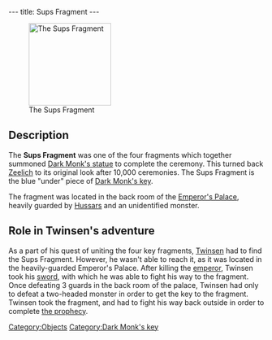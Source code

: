 ---
title: Sups Fragment
---

[[Image:Sups fragment.png|right|162px|thumb|The Sups Fragment]]

{{Quote|
Quote=This fragment of the Sups' key is one of the elements which will permit you to piece together the key to Dark Monk's temple.|
Character=Official description}}

==Description==
The '''Sups Fragment''' was one of the four fragments which together summoned [[Dark Monk's statue]] to complete the ceremony. This turned back [[Zeelich]] to its original look after 10,000 ceremonies. The Sups Fragment is the blue "under" piece of [[Dark Monk's key]].

The fragment was located in the back room of the [[Emperor's Palace]], heavily guarded by [[Hussars]] and an unidentified monster.

==Role in Twinsen's adventure==
As a part of his quest of uniting the four key fragments, [[Twinsen]] had to find the Sups Fragment. However, he wasn't able to reach it, as it was located in the heavily-guarded Emperor's Palace. After killing the [[emperor]], Twinsen took his [[Emperor's sword|sword]], with which he was able to fight his way to the fragment. Once defeating 3 guards in the back room of the palace, Twinsen had only to defeat a two-headed monster in order to get the key to the fragment. Twinsen took the fragment, and had to fight his way back outside in order to complete [[Dark Monk's prophecy|the prophecy]].

[[Category:Objects]]
[[Category:Dark Monk's key]]